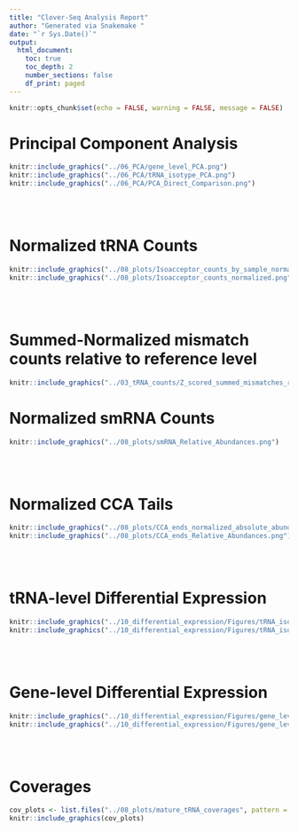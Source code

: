 ```yaml
---
title: "Clover-Seq Analysis Report"
author: "Generated via Snakemake "
date: "`r Sys.Date()`"
output:
  html_document:
    toc: true
    toc_depth: 2
    number_sections: false
    df_print: paged
---
```


```r
knitr::opts_chunk$set(echo = FALSE, warning = FALSE, message = FALSE)
```


# Principal Component Analysis
```r
knitr::include_graphics("../06_PCA/gene_level_PCA.png")
knitr::include_graphics("../06_PCA/tRNA_isotype_PCA.png")
knitr::include_graphics("../06_PCA/PCA_Direct_Comparison.png")
```
<br><br>

# Normalized tRNA Counts
```r
knitr::include_graphics("../08_plots/Isoacceptor_counts_by_sample_normalized.png")
knitr::include_graphics("../08_plots/Isoacceptor_counts_normalized.png")
```
<br><br>

# Summed-Normalized mismatch counts relative to reference level
```r
knitr::include_graphics("../03_tRNA_counts/Z_scored_summed_mismatches_relative_to_reference.png")
```

# Normalized smRNA Counts
```r
knitr::include_graphics("../08_plots/smRNA_Relative_Abundances.png")
```
<br><br>

# Normalized CCA Tails
```r
knitr::include_graphics("../08_plots/CCA_ends_normalized_absolute_abundances.png")
knitr::include_graphics("../08_plots/CCA_ends_Relative_Abundances.png")
```
<br><br>

# tRNA-level Differential Expression
```r
knitr::include_graphics("../10_differential_expression/Figures/tRNA_isotype_MA_plot.png")
knitr::include_graphics("../10_differential_expression/Figures/tRNA_isotype_volcano_plot.png")
```
<br><br>

# Gene-level Differential Expression
```r
knitr::include_graphics("../10_differential_expression/Figures/gene_level_MA_plot.png")
knitr::include_graphics("../10_differential_expression/Figures/gene_level_volcano_plot.png")
```
<br><br>

# Coverages
```r
cov_plots <- list.files("../08_plots/mature_tRNA_coverages", pattern = "\\.png$", full.names = TRUE)
knitr::include_graphics(cov_plots)
```
